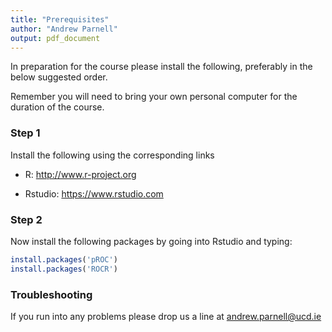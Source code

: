 ```yaml
---
title: "Prerequisites"
author: "Andrew Parnell"
output: pdf_document
---
```


In preparation for the course please install the following, preferably in the below suggested order.

Remember you will need to bring your own personal computer for the duration of the course.

### Step 1

Install the following using the corresponding links

-	R: [http://www.r-project.org](http://www.r-project.org)

-	Rstudio: [https://www.rstudio.com](https://www.rstudio.com)

### Step 2

Now install the following packages by going into Rstudio and typing:
```r
install.packages('pROC')
install.packages('ROCR')
```

### Troubleshooting

If you run into any problems please drop us a line at <andrew.parnell@ucd.ie>

